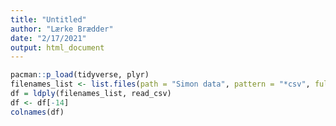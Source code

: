 ```yaml
---
title: "Untitled"
author: "Lærke Brædder"
date: "2/17/2021"
output: html_document
---
```


```r
pacman::p_load(tidyverse, plyr)
filenames_list <- list.files(path = "Simon data", pattern = "*csv", full.names = TRUE)
df = ldply(filenames_list, read_csv)
df <- df[-14]
colnames(df)
```

